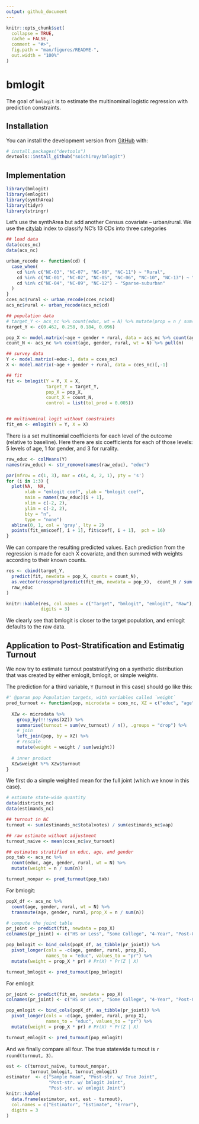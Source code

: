 ```yaml
---
output: github_document
---
```


<!-- README.md is generated from README.Rmd. Please edit that file -->

```r
knitr::opts_chunk$set(
  collapse = TRUE,
  cache = FALSE,
  comment = "#>",
  fig.path = "man/figures/README-",
  out.width = "100%"
)
```

# bmlogit

<!-- badges: start -->
<!-- badges: end -->

The goal of `bmlogit` is to estimate the multinominal logistic regression with
prediction constraints.

## Installation

You can install the development version from [GitHub](https://github.com/) with:

``` r
# install.packages("devtools")
devtools::install_github("soichiroy/bmlogit")
```
## Implementation


```r
library(bmlogit)
library(emlogit)
library(synthArea)
library(tidyr)
library(stringr)
```

Let's use the synthArea but add another Census covariate -- urban/rural. We use the [citylab](https://github.com/theatlantic/citylab-data/blob/master/citylab-congress/citylab_cdi.csv) index to classify NC's 13 CDs into three categories

```r
## load data
data(cces_nc)
data(acs_nc)

urban_recode <- function(cd) {
  case_when(
    cd %in% c("NC-03", "NC-07", "NC-08", "NC-11") ~ "Rural",
    cd %in% c("NC-01", "NC-02", "NC-05", "NC-06", "NC-10", "NC-13") ~ "Rural-suburban", 
    cd %in% c("NC-04", "NC-09", "NC-12") ~ "Sparse-suburban"
  )
}
cces_nc$rural <- urban_recode(cces_nc$cd)
acs_nc$rural <- urban_recode(acs_nc$cd)

```


```r
## population data
# target_Y <- acs_nc %>% count(educ, wt = N) %>% mutate(prop = n / sum(n)) %>% pull(prop)
target_Y <- c(0.462, 0.258, 0.184, 0.096)

pop_X <- model.matrix(~age + gender + rural, data = acs_nc %>% count(age, gender, rural, wt = N))[,-1]
count_N <- acs_nc %>% count(age, gender, rural, wt = N) %>% pull(n)

## survey data
Y <- model.matrix(~educ-1, data = cces_nc)
X <- model.matrix(~age + gender + rural, data = cces_nc)[,-1]

## fit
fit <- bmlogit(Y = Y, X = X, 
               target_Y = target_Y, 
               pop_X = pop_X, 
               count_X = count_N,
               control = list(tol_pred = 0.005))


## multinominal logit without constraints
fit_em <- emlogit(Y = Y, X = X)

```

There is a set multinomial coefficients for each level of the outcome (relative to baseline). Here there are six coefficients for each of those levels: 5 levels of age, 1 for gender, and 3 for rurality.

```r

raw_educ <- colMeans(Y)
names(raw_educ) <- str_remove(names(raw_educ), "educ")

par(mfrow = c(1, 3), mar = c(4, 4, 2, 1), pty = 's')
for (i in 1:3) {
  plot(NA,  NA,
       xlab = "emlogit coef", ylab = "bmlogit coef",
       main = names(raw_educ)[i + 1],
       xlim = c(-2, 2),
       ylim = c(-2, 2),
       bty = "n", 
       type = "none")
  abline(0, 1, col = 'gray', lty = 2)  
  points(fit_em$coef[, i + 1], fit$coef[, i + 1],  pch = 16)
}
```

We can compare the resulting predicted values. Each prediction from the regression is made for each X covariate, and then summed with weights according to their known counts. 


```r
res <- cbind(target_Y,
  predict(fit, newdata = pop_X, counts = count_N),
  as.vector(crossprod(predict(fit_em, newdata = pop_X),  count_N / sum(count_N))),
  raw_educ
)

knitr::kable(res, col.names = c("Target", "bmlogit", "emlogit", "Raw"),
             digits = 3)
```

We clearly see that bmlogit is closer to the target population, and emlogit defaults to the raw data.

## Application to Post-Stratification and Estimatig Turnout

We now try to estimate turnout poststratifying on a synthetic distribution that was created by either emlogit, bmlogit, or simple weights.

The prediction for a third variable, `Y` (turnout in this case) should go like this:

```r
#' @param pop Population targets, with variables called `weight`
pred_turnout <- function(pop, microdata = cces_nc, XZ = c("educ", "age", "gender", "rural")) {
  
  XZw <- microdata %>% 
    group_by(!!!syms(XZ)) %>%
    summarise(turnout = sum(vv_turnout) / n(), .groups = "drop") %>%
    # join
    left_join(pop, by = XZ) %>%
    # rescale
    mutate(weight = weight / sum(weight))
  
  # inner product
  XZw$weight %*% XZw$turnout
}
```


We first do a simple weighted mean for the full joint (which we know in this case).

```r
# estimate state-wide quantity
data(districts_nc)
data(estimands_nc)

## turnout in NC
turnout <- sum(estimands_nc$totalvotes) / sum(estimands_nc$vap)

## raw estimate without adjustment
turnout_naive <- mean(cces_nc$vv_turnout)

## estimates stratified on educ, age, and gender
pop_tab <- acs_nc %>% 
  count(educ, age, gender, rural, wt = N) %>%
  mutate(weight = n / sum(n))

turnout_nonpar <- pred_turnout(pop_tab)
```

For bmlogit:

```r
popX_df <- acs_nc %>% 
  count(age, gender, rural, wt = N) %>% 
  transmute(age, gender, rural, prop_X = n / sum(n))

# compute the joint table
pr_joint <- predict(fit, newdata = pop_X)
colnames(pr_joint) <- c("HS or Less", "Some College", "4-Year", "Post-Grad")

pop_bmlogit <- bind_cols(popX_df, as_tibble(pr_joint)) %>%
  pivot_longer(cols = -c(age, gender, rural, prop_X),
               names_to = "educ", values_to = "pr") %>% 
  mutate(weight = prop_X * pr) # Pr(X) * Pr(Z | X)

turnout_bmlogit <- pred_turnout(pop_bmlogit)
```


For emlogit

```r
pr_joint <- predict(fit_em, newdata = pop_X)
colnames(pr_joint) <- c("HS or Less", "Some College", "4-Year", "Post-Grad")

pop_emlogit <- bind_cols(popX_df, as_tibble(pr_joint)) %>%
  pivot_longer(cols = -c(age, gender, rural, prop_X),
               names_to = "educ", values_to = "pr") %>% 
  mutate(weight = prop_X * pr) # Pr(X) * Pr(Z | X)

turnout_emlogit <- pred_turnout(pop_emlogit)
```

And we finally compare all four. The true statewide turnout is `r round(turnout, 3)`.

```r
est <- c(turnout_naive, turnout_nonpar,
         turnout_bmlogit, turnout_emlogit)
estimator  <- c("Sample Mean", "Post-str. w/ True Joint",
                "Post-str. w/ bmlogit Joint",
                "Post-str. w/ emlogit Joint")
knitr::kable(
  data.frame(estimator, est, est - turnout),
  col.names = c("Estimator", "Estimate", "Error"),
  digits = 3
)
```
